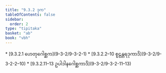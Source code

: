 ```yaml
---
title: "9.3.2 ဒုက"
tableOfContents: false
sidebar:
  order: 2
type: "tipitaka"
basket: "ab"
book: "vbh"
---
```



<DynamicBreadcrumb />



<TableOfContents book="vbh" section="9.3.2">
* [9.3.2.1 ဟေတုဂေါစ္ဆက](9-3-2/9-3-2-1)
* [9.3.2.2–10 စူဠန္တရဒုကာဒိ](9-3-2/9-3-2-2–10)
* [9.3.2.11–13 ဥပါဒါနဂေါစ္ဆကာဒိ](9-3-2/9-3-2-11–13)
</TableOfContents>